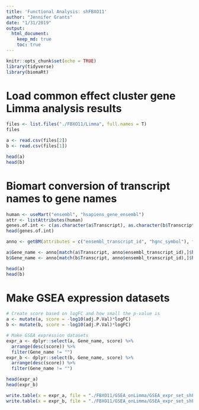 ```yaml
---
title: 'Functional Analysis: shFBXO11'
author: "Jennifer Grants"
date: "1/31/2019"
output: 
  html_document:
    keep_md: true
    toc: true
---
```


```r
knitr::opts_chunk$set(echo = TRUE)
library(tidyverse)
library(biomaRt)
```

# Load common effect cluster gene Limma analysis results  
```r
files <- list.files("./FBXO11/Limma", full.names = T)
files

a <- read.csv(files[2])
b <- read.csv(files[1])

head(a)
head(b)
```


# Biomart conversion of transcript names to gene names
```r
human <- useMart("ensembl", "hsapiens_gene_ensembl")
attr <- listAttributes(human)
genes.of.int <- c(as.character(a$Transcript), as.character(b$Transcript)) %>% unique()
head(genes.of.int)
```

```r
anno <- getBM(attributes = c("ensembl_transcript_id", "hgnc_symbol"), filters = "ensembl_transcript_id", values = genes.of.int, mart = human)

a$Gene_name <- anno[match(a$Transcript, anno$ensembl_transcript_id),]$hgnc_symbol
b$Gene_name <- anno[match(b$Transcript, anno$ensembl_transcript_id),]$hgnc_symbol

head(a)
head(b)
```


# Make GSEA expression datasets
```r
# Create score based on logFC and how small the p-value is
a <- mutate(a, score = -log10(adj.P.Val)*logFC)
b <- mutate(b, score = -log10(adj.P.Val)*logFC)

# Make GSEA expression datasets
expr_a <- dplyr::select(a, Gene_name, score) %>%
  arrange(desc(score)) %>%
  filter(Gene_name != "")
expr_b <- dplyr::select(b, Gene_name, score) %>%
  arrange(desc(score)) %>%
  filter(Gene_name != "")

head(expr_a)
head(expr_b)
```
```r
write.table(x = expr_a, file = "./FBXO11/GSEA_onLimma/GSEA_expr_set_shFBXO11-9_commonEffect.txt", sep = "\t", row.names = F, quote = F)
write.table(x = expr_b, file = "./FBXO11/GSEA_onLimma/GSEA_expr_set_shFBXO11-10_commonEffect.txt", sep = "\t", row.names = F, quote = F)

```

